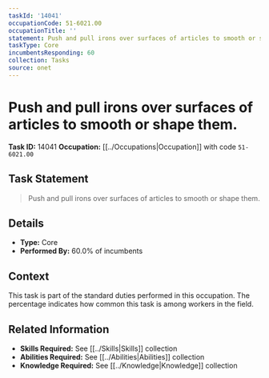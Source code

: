 ```yaml
---
taskId: '14041'
occupationCode: 51-6021.00
occupationTitle: ''
statement: Push and pull irons over surfaces of articles to smooth or shape them.
taskType: Core
incumbentsResponding: 60
collection: Tasks
source: onet
---
```

# Push and pull irons over surfaces of articles to smooth or shape them.

**Task ID:** 14041
**Occupation:** [[../Occupations|Occupation]] with code `51-6021.00`

## Task Statement

> Push and pull irons over surfaces of articles to smooth or shape them.

## Details

- **Type:** Core
- **Performed By:** 60.0% of incumbents

## Context

This task is part of the standard duties performed in this occupation. The percentage indicates how common this task is among workers in the field.

## Related Information

- **Skills Required:** See [[../Skills|Skills]] collection
- **Abilities Required:** See [[../Abilities|Abilities]] collection
- **Knowledge Required:** See [[../Knowledge|Knowledge]] collection
